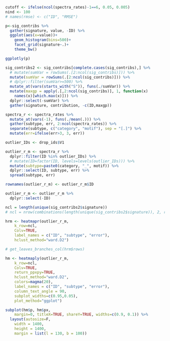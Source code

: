 ```r

cutoff <- ifelse(ncol(spectra_rates)-1==6, 0.05, 0.005)
nind <- 100
# names(rmse) <- c("ID", "RMSE")

p<-sig_contribs %>% 
  gather(signature, value, -ID) %>% 
  ggplot(aes(x=value))+
    geom_histogram(bins=500)+
    facet_grid(signature~.)+
    theme_bw()

ggplotly(p)

sig_contribs2 <- sig_contribs[complete.cases(sig_contribs),] %>%
  # mutate(sumVar = rowSums(.[2:ncol(sig_contribs)])) %>%
  mutate(sumVar = rowSums(.[2:ncol(sig_contribs)])) %>%
  # dplyr::filter(sumVar>=500) %>%
  mutate_at(vars(starts_with("S")), funs(./sumVar)) %>%
  mutate(maxgp = apply(.[,2:ncol(sig_contribs)], 1, function(x)
    names(x)[which.max(x)])) %>%
  dplyr::select(-sumVar) %>%
  gather(signature, contribution, -c(ID,maxgp))

spectra_r <- spectra_rates %>%
  mutate_at(vars(-1), funs(./mean(.))) %>%
  gather(subtype, err, 2:ncol(spectra_rates)) %>%
  separate(subtype, c("category", "motif"), sep = "[.]") %>%
  mutate(err=ifelse(err>3, 3, err))

outlier_IDs <- drop_ids$V1

outlier_r_m <- spectra_r %>%
  dplyr::filter(ID %in% outlier_IDs) %>%
  # mutate(ID=factor(ID, levels=levels(outlier_IDs))) %>%
  mutate(subtype=paste0(category, "_", motif)) %>%
  dplyr::select(ID, subtype, err) %>%
  spread(subtype, err)

rownames(outlier_r_m) <- outlier_r_m$ID

outlier_r_m <- outlier_r_m %>%
  dplyr::select(-ID)

ncl = length(unique(sig_contribs2$signature))
# ncl = nrow(combinations(length(unique(sig_contribs2$signature)), 2, replace=T))

hrm <- heatmapr(outlier_r_m,
    k_row=ncl,
    Colv=TRUE,
    label_names = c("ID", "subtype", "error"),
    hclust_method="ward.D2")

# get_leaves_branches_col(hrm$rows)

hm <- heatmaply(outlier_r_m,
    k_row=ncl,
    Colv=TRUE,
    return_ppxpy=TRUE,
    hclust_method="ward.D2",
    colors=magma(20),
    label_names = c("ID", "subtype", "error"),
    column_text_angle = 90,
    subplot_widths=c(0.95,0.05),
    plot_method="ggplot")

subplot(hm$p, hm$px,
    margin=0, titleX=TRUE, shareY=TRUE, widths=c(0.9, 0.1)) %>%
  layout(autosize=F,
    width = 1400,
    height = 1400,
    margin = list(l = 130, b = 100))

```
